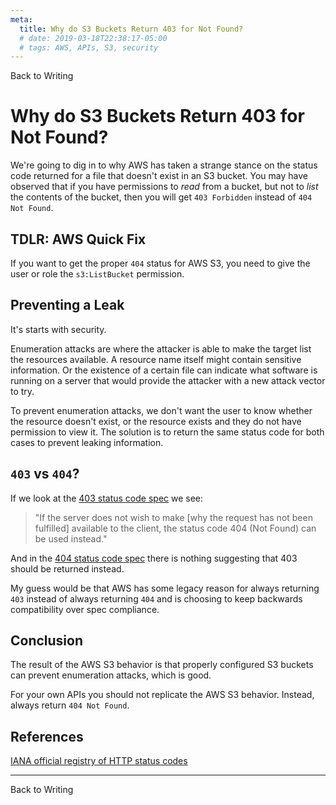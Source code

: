 ```yaml
---
meta:
  title: Why do S3 Buckets Return 403 for Not Found?
  # date: 2019-03-18T22:38:17-05:00
  # tags: AWS, APIs, S3, security
---
```



<Link to="/writing">Back to Writing</Link>

# Why do S3 Buckets Return 403 for Not Found?

We're going to dig in to why AWS has taken a strange stance on the status code
returned for a file that doesn't exist in an S3 bucket. You may have observed
that if you have permissions to _read_ from a bucket, but not to _list_ the
contents of the bucket, then you will get `403 Forbidden` instead of
`404 Not Found`.

## TDLR: AWS Quick Fix

If you want to get the proper `404` status for AWS S3, you need to give the user
or role the `s3:ListBucket` permission.

## Preventing a Leak

It's starts with security.

Enumeration attacks are where the attacker is able to make the target list the
resources available. A resource name itself might contain sensitive information.
Or the existence of a certain file can indicate what software is running on a
server that would provide the attacker with a new attack vector to try.

To prevent enumeration attacks, we don't want the user to know whether the
resource doesn't exist, or the resource exists and they do not have permission
to view it. The solution is to return the same status code for both cases to
prevent leaking information.

## `403` vs `404`?

If we look at the [403 status code spec][403 spec] we see:

> "If the server does not wish to make [why the request has not been fulfilled]
> available to the client, the status code 404 (Not Found) can be used instead."

And in the [404 status code spec][404 spec] there is nothing suggesting that 403
should be returned instead.

[403 spec]: https://tools.ietf.org/html/rfc7231#section-6.5.3
[404 spec]: https://tools.ietf.org/html/rfc7231#section-6.5.4

My guess would be that AWS has some legacy reason for always returning `403`
instead of always returning `404` and is choosing to keep backwards
compatibility over spec compliance.

## Conclusion

The result of the AWS S3 behavior is that properly configured S3 buckets can
prevent enumeration attacks, which is good.

For your own APIs you should not replicate the AWS S3 behavior. Instead, always
return `404 Not Found`.

## References

[IANA official registry of HTTP status codes](https://www.iana.org/assignments/http-status-codes/http-status-codes.xhtml)

---

<Link to="/writing">Back to Writing</Link>
